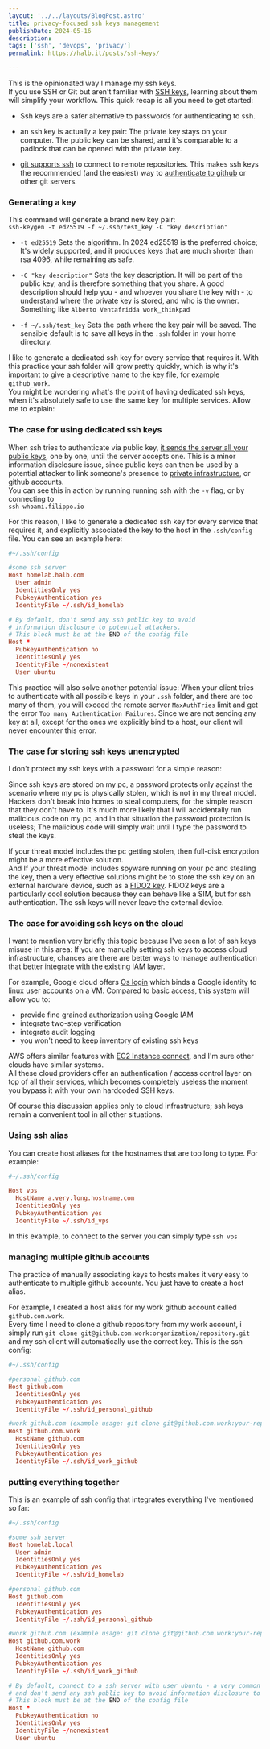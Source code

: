 ```yaml
---
layout: '../../layouts/BlogPost.astro'
title: privacy-focused ssh keys management
publishDate: 2024-05-16
description: 
tags: ['ssh', 'devops', 'privacy']
permalink: https://halb.it/posts/ssh-keys/

---
```


This is the opinionated way I manage my ssh keys. <br/>
If you use SSH or Git but aren't familiar with [SSH keys](https://wiki.archlinux.org/title/SSH_keys), learning about them will simplify your workflow.
This quick recap is all you need to get started:

- Ssh keys are a safer alternative to passwords for authenticating to ssh.
- an ssh key is actually a key pair: The private key stays on your computer. The public key can be shared, and it's comparable to a padlock that can be opened with the private key.

- [git supports ssh](https://git-scm.com/book/en/v2/Git-on-the-Server-The-Protocols) to connect to remote repositories. This makes ssh keys the recommended (and the easiest) way to [authenticate to github](https://docs.github.com/en/authentication/connecting-to-github-with-ssh/adding-a-new-ssh-key-to-your-github-account) or other git servers.


### Generating a key

This command will generate a brand new key pair:<br/>
`ssh-keygen -t ed25519 -f ~/.ssh/test_key -C "key description"`<br/>

- `-t ed25519` Sets the algorithm. In 2024 ed25519 is the preferred choice; It's widely supported, and it produces keys that are much shorter than rsa 4096, while remaining as safe.

- `-C "key description"` Sets the key description. It will be part of the public key, and is therefore something that you share.
A good description should help you - and whoever you share the key with - to
understand where the private key is stored, and who is the owner.
Something like `Alberto Ventafridda work_thinkpad`

- `-f ~/.ssh/test_key` Sets the path where the key pair will be saved. The sensible default is to save all keys in the `.ssh` folder in your home directory.

I like to generate a dedicated ssh key for every service that requires it.
With this practice your ssh folder will grow pretty quickly, which is why 
it's important to give a descriptive name to the key file, for example `github_work`.<br/>
You might be wondering what's the point of having dedicated ssh keys, when it's absolutely safe to use the same key for multiple services. Allow me to explain:

### The case for using dedicated ssh keys

When ssh tries to authenticate via public key, [it sends the server all your public keys](https://github.com/FiloSottile/whoami.filippo.io?tab=readme-ov-file#how-it-works), one by one, until the server accepts one.
This is a minor information disclosure issue, since public keys can then be used by a potential attacker to link someone's presence to [private infrastructure](https://rushter.com/blog/public-ssh-keys/), or github accounts. <br/>
You can see this in action by running running ssh with the `-v` flag, or by connecting to<br/>
`ssh whoami.filippo.io`

For this reason, I like to generate a dedicated ssh key for every service that requires it,
and explicitly associated the key to the host in the `.ssh/config` file.
You can see an example here:

```toml
#~/.ssh/config

#some ssh server
Host homelab.halb.com
  User admin
  IdentitiesOnly yes
  PubkeyAuthentication yes
  IdentityFile ~/.ssh/id_homelab

# By default, don't send any ssh public key to avoid
# information disclosure to potential attackers.
# This block must be at the END of the config file
Host *
  PubkeyAuthentication no
  IdentitiesOnly yes
  IdentityFile ~/nonexistent
  User ubuntu
```

This practice will also solve another potential issue:
When your client tries to authenticate with all possible keys in your `.ssh`
folder, and there are too many of them, you will exceed the remote server
`MaxAuthTries` limit and get the error `Too many Authentication Failures`.
Since we are not sending any key at all, except for the ones we explicitly bind
to a host, our client will never encounter this error.

### The case for storing ssh keys unencrypted 

I don't protect my ssh keys with a password for a simple reason:

Since ssh keys are stored on my pc, a password protects only against the scenario where my pc is physically stolen, which is not in my threat model.<br/>
Hackers don't break into homes to steal computers, for the simple reason that they don't have to.
It's much more likely that I will accidentally run malicious code on my pc, and in that situation
the password protection is useless; The malicious code will simply wait until I type the password
to steal the keys.

If your threat model includes the pc getting stolen, then full-disk encryption might be a more
effective solution.<br/>
And If your threat model includes spyware running on your pc and stealing the key, then a very effective solutions might be to store the ssh key on an external hardware device, such as a [FIDO2 key](https://developers.yubico.com/SSH/Securing_SSH_with_FIDO2.html). FIDO2 keys are a
particularly cool solution because they can behave like a SIM, but for ssh authentication. The ssh keys will never leave the external device.

### The case for avoiding ssh keys on the cloud

I want to mention very briefly this topic because I've seen a lot of ssh keys misuse in this area:
If you are manually setting ssh keys to access 
cloud infrastructure, chances are there are better ways to manage authentication
that better integrate with the existing IAM layer.

For example, Google cloud offers [Os login](https://cloud.google.com/compute/docs/oslogin) which binds a Google identity to linux user accounts on a VM.
Compared to basic access, this system will allow you to:
- provide fine grained authorization using Google IAM
- integrate two-step verification
- integrate audit logging
- you won't need to keep inventory of existing ssh keys

AWS offers similar features with [EC2 Instance connect](https://docs.aws.amazon.com/AWSEC2/latest/UserGuide/connect-linux-inst-eic.html), and I'm sure other clouds have similar systems.<br/>
All these cloud providers offer an authentication / access control layer on top of all their services, which becomes completely useless the moment you bypass it with your own hardcoded SSH keys.

Of course this discussion applies only to cloud infrastructure; ssh keys remain
a convenient tool in all other situations.


### Using ssh alias

You can create host aliases for the hostnames that are too long to type.
For example:

```toml
#~/.ssh/config

Host vps
  HostName a.very.long.hostname.com
  IdentitiesOnly yes
  PubkeyAuthentication yes
  IdentityFile ~/.ssh/id_vps

```

In this example, to connect to the server you can simply type `ssh vps`


### managing multiple github accounts

The practice of manually associating keys to hosts makes it very
easy to authenticate to multiple github accounts. You just have to create
a host alias.

For example, I created a host alias for my work github account called `github.com.work`. <br/>
Every time I need to clone a github repository from my work account, i simply run
`git clone git@github.com.work:organization/repository.git` and my ssh client will automatically
use the correct key. This is the ssh config:

```toml
#~/.ssh/config

#personal github.com
Host github.com
  IdentitiesOnly yes
  PubkeyAuthentication yes
  IdentityFile ~/.ssh/id_personal_github

#work github.com (example usage: git clone git@github.com.work:your-repo.git)
Host github.com.work
  HostName github.com
  IdentitiesOnly yes
  PubkeyAuthentication yes
  IdentityFile ~/.ssh/id_work_github

```

### putting everything together

This is an example of ssh config that integrates everything I've mentioned so far:


```toml
#~/.ssh/config

#some ssh server
Host homelab.local
  User admin
  IdentitiesOnly yes
  PubkeyAuthentication yes
  IdentityFile ~/.ssh/id_homelab

#personal github.com
Host github.com
  IdentitiesOnly yes
  PubkeyAuthentication yes
  IdentityFile ~/.ssh/id_personal_github

#work github.com (example usage: git clone git@github.com.work:your-repo.git)
Host github.com.work
  HostName github.com
  IdentitiesOnly yes
  PubkeyAuthentication yes
  IdentityFile ~/.ssh/id_work_github

# By default, connect to a ssh server with user ubuntu - a very common username,
# and don't send any ssh public key to avoid information disclosure to potential attackers.
# This block must be at the END of the config file
Host *
  PubkeyAuthentication no
  IdentitiesOnly yes
  IdentityFile ~/nonexistent
  User ubuntu

```

